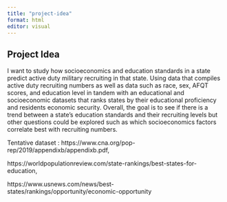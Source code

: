 ```yaml
---
title: "project-idea"
format: html
editor: visual
---
```


## Project Idea

I want to study how socioeconomics and education standards in a state predict active duty military recruiting in that state. Using data that compiles active duty recruiting numbers as well as data such as race, sex, AFQT scores, and education level in tandem with an educational and socioeconomic datasets that ranks states by their educational proficiency and residents economic security. Overall, the goal is to see if there is a trend between a state's education standards and their recruiting levels but other questions could be explored such as which socioeconomics factors correlate best with recruiting numbers.

Tentative dataset : https://www.cna.org/pop-rep/2019/appendixb/appendixb.pdf,

https://worldpopulationreview.com/state-rankings/best-states-for-education,

https://www.usnews.com/news/best-states/rankings/opportunity/economic-opportunity
